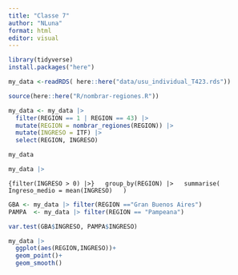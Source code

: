 ```yaml
---
title: "Classe 7"
author: "NLuna"
format: html
editor: visual
---
```


```r
library(tidyverse)
install.packages("here")

```

```r

my_data <-readRDS( here::here("data/usu_individual_T423.rds"))

source(here::here("R/nombrar-regiones.R"))

my_data <- my_data |>
  filter(REGION == 1 | REGION == 43) |>
  mutate(REGION = nombrar_regiones(REGION)) |>
  mutate(INGRESO = ITF) |>
  select(REGION, INGRESO)

my_data
```

```r
my_data |>
```

`{filter(INGRESO > 0) |>}   group_by(REGION) |>   summarise(     Ingreso_medio = mean(INGRESO)   )`

```r
GBA <- my_data |> filter(REGION =="Gran Buenos Aires")
PAMPA  <- my_data |> filter(REGION == "Pampeana")

var.test(GBA$INGRESO, PAMPA$INGRESO)
```

```r
my_data |> 
  ggplot(aes(REGION,INGRESO))+
  geom_point()+
  geom_smooth()
```
